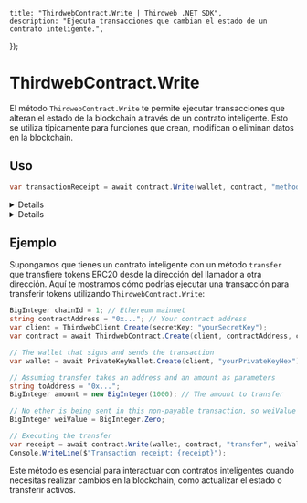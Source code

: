 
	title: "ThirdwebContract.Write | Thirdweb .NET SDK",
	description: "Ejecuta transacciones que cambian el estado de un contrato inteligente.",
});

# ThirdwebContract.Write

El método `ThirdwebContract.Write` te permite ejecutar transacciones que alteran el estado de la blockchain a través de un contrato inteligente. Esto se utiliza típicamente para funciones que crean, modifican o eliminan datos en la blockchain.

## Uso

```csharp
var transactionReceipt = await contract.Write(wallet, contract, "methodName", weiValue, parameters);
```

<Details summary="Parámetros">

### wallet (requerido)

Una instancia de `IThirdwebWallet`. Representa al firmante de la transacción, que puede ser cualquier tipo de proveedor de billetera.

### contract (requerido)

Una instancia de `ThirdwebContract`. Representa el contrato inteligente con el que deseas interactuar.

### methodName (requerido)

El nombre del método del contrato inteligente que deseas llamar. Debe ser un `string`.

### weiValue (requerido)

La cantidad de Wei para enviar con las transacciones pagaderas como `BigInteger`. A menudo se establece en 0 para métodos que no requieren enviar Ether.

### parameters (opcional)

Los parámetros a pasar al método del contrato inteligente, si los hay. Proporciónalos como una lista separada por comas después de weiValue.

</Details>

<Details summary="Valor de retorno">

### TransactionReceipt

Devuelve el recibo de la transacción como un objeto `TransactionReceipt`, que contiene información sobre la transacción ejecutada.

</Details>

## Ejemplo

Supongamos que tienes un contrato inteligente con un método `transfer` que transfiere tokens ERC20 desde la dirección del llamador a otra dirección. Aquí te mostramos cómo podrías ejecutar una transacción para transferir tokens utilizando `ThirdwebContract.Write`:

```csharp
BigInteger chainId = 1; // Ethereum mainnet
string contractAddress = "0x..."; // Your contract address
var client = ThirdwebClient.Create(secretKey: "yourSecretKey");
var contract = await ThirdwebContract.Create(client, contractAddress, chainId);

// The wallet that signs and sends the transaction
var wallet = await PrivateKeyWallet.Create(client, "yourPrivateKeyHex");

// Assuming transfer takes an address and an amount as parameters
string toAddress = "0x...";
BigInteger amount = new BigInteger(1000); // The amount to transfer

// No ether is being sent in this non-payable transaction, so weiValue is 0
BigInteger weiValue = BigInteger.Zero;

// Executing the transfer
var receipt = await contract.Write(wallet, contract, "transfer", weiValue, toAddress, amount);
Console.WriteLine($"Transaction receipt: {receipt}");
```

Este método es esencial para interactuar con contratos inteligentes cuando necesitas realizar cambios en la blockchain, como actualizar el estado o transferir activos.
